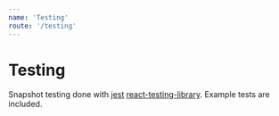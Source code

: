 ```yaml
---
name: 'Testing'
route: '/testing'
---
```


# Testing

Snapshot testing done with [jest](https://jestjs.io) [react-testing-library](https://testing-library.com/docs/react-testing-library/intro). Example tests are included.
